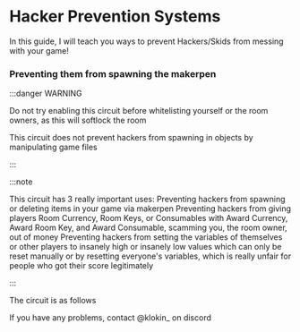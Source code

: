 # Hacker Prevention Systems

In this guide, I will teach you ways to prevent Hackers/Skids from messing with your game!

### Preventing them from spawning the makerpen

:::danger WARNING

Do not try enabling this circuit before whitelisting yourself or the room owners, as this will softlock the room

This circuit does not prevent hackers from spawning in objects by manipulating game files

:::

:::note 

This circuit has 3 really important uses:
  Preventing hackers from spawning or deleting items in your game via makerpen
  Preventing hackers from giving players Room Currency, Room Keys, or Consumables with Award Currency, Award Room Key, and Award     Consumable, scamming you, the room owner, out of money
  Preventing hackers from setting the variables of themselves or other players to insanely high or insanely low values which can only be reset manually or by resetting everyone's variables, which is really unfair for people who got their score legitimately

:::

The circuit is as follows

<GuideMedia fileName="circuitry.png" fileType="image" />

If you have any problems, contact @klokin_ on discord
